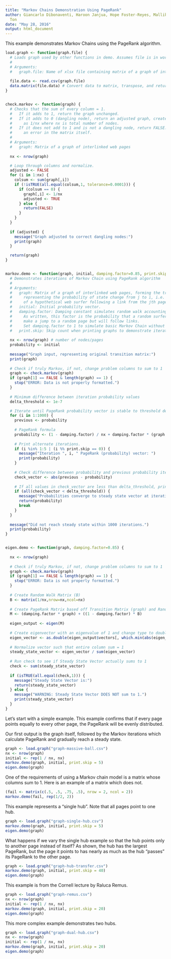```yaml
---
title: "Markov Chains Demonstration Using PageRank"
author: Giancarlo Dibonaventi, Haroon Janjua, Hope Foster-Reyes, Mallika Thanky, Ethan
  Ton
date: "May 28, 2016"
output: html_document
---
```


This example demonstrates Markov Chains using the PageRank algorithm.

```r
load.graph <- function(graph.file) {
  # Loads graph used by other functions in demo. Assumes file is in working directory.
  #
  # Arguments:
  #   graph.file: Name of xlsx file containing matrix of a graph of interlinked web pages.
  
  file.data <- read.csv(graph.file) 
  data.matrix(file.data) # Convert data to matrix, transpose, and return
}


check.markov <- function(graph) {
  # Checks that the sum of every column = 1. 
  #   If it adds to 1, return the graph unchanged.
  #   If it adds to 0 (dangling node), return an adjusted graph, create each value 
  #     as 1/nx where nx is total number of nodes. 
  #   If it does not add to 1 and is not a dangling node, return FALSE. This represents
  #     an error in the matrix itself.
  #
  # Arguments:
  #   graph: Matrix of a graph of interlinked web pages
  
  nx <- nrow(graph)

  # Loop through columns and normalize.    
  adjusted <- FALSE
  for (i in 1:nx) { 
    colsum <- sum(graph[,i])
    if (!isTRUE(all.equal(colsum,1, tolerance=0.0001))) { 
      if (colsum == 0) {
        graph[,i] <- 1/nx 
        adjusted <- TRUE
      } else {
        return(FALSE)
      }
    }
  }
  
  if (adjusted) {
    message("Graph adjusted to correct dangling nodes:")
    print(graph)
  }

  return(graph)
}


markov.demo <- function(graph, initial, damping.factor=0.85, print.skip=3) {
  # Demonstrates iterations of Markov Chain using PageRank algorithm
  #
  # Arguments: 
  #   graph: Matrix of a graph of interlinked web pages, forming the transition matrix
  #     representing the probability of state change from j to i, i.e. the probability
  #     of a hypothetical web surfer following a link from the jth page to the ith page.
  #   initial: Initial probability vector.
  #   damping.factor: Damping constant simulates random walk accounting for isolated pages.
  #     As written, this factor is the probability that a random surfer will *not*
  #     make a jump to a random page but will follow links.
  #     Set damping.factor to 1 to simulate basic Markov Chain without damping.
  #   print.skip: Skip count when printing graphs to demonstrate iterations.
  
  nx <- nrow(graph) # number of nodes/pages
  probability <- initial
  
  message("Graph input, representing original transition matrix:")
  print(graph)
  
  # Check if truly Markov, if not, change problem columns to sum to 1
  graph <- check.markov(graph)
  if (graph[1] == FALSE & length(graph) == 1) {
    stop("ERROR: Data is not properly formatted.")
  }
  
  # Minimum difference between iteration probability values
  delta_threshold <- 1e-7

  # Iterate until PageRank probability vector is stable to threshold delta, or max 1000 iterations
  for (i in 1:1000) {
    previous <- probability
    
    # PageRank formula
    probability <- (1 - damping.factor) / nx + damping.factor * (graph %*% probability)
    
    # Print alternate iterations.
    if (i %in% 1:5 | (i %% print.skip == 0)) {
      message("Iteration ", i, " PageRank (probability) vector: ")
      print(probability)
    }
    
    # Check difference between probability and previous probability iteration.
    check_vector <- abs(previous - probability)
    
    # If all values in check_vector are less than delta_threshold, print result and end.
    if (all(check_vector < delta_threshold)) {
      message("Probabilities converge to steady state vector at iteration number ", i, ": ")
      return(probability)
      break      
    } 
  }
  
  message("Did not reach steady state within 1000 iterations.")
  print(probability)
}


eigen.demo <- function(graph, damping.factor=0.85) {
  
  nx <- nrow(graph)
  
  # Check if truly Markov, if not, change problem columns to sum to 1
  graph <- check.markov(graph)
  if (graph[1] == FALSE & length(graph) == 1) {
    stop("ERROR: Data is not properly formatted.")
  }
  
  # Create Random Walk Matrix (B) 
  B <- matrix(1/nx,nrow=nx,ncol=nx) 
  
  # Create PageRank Matrix based off Transition Matrix (graph) and Random Walk Matrix (B) 
  M <- (damping.factor * graph) + ((1 - damping.factor) * B) 
  
  eigen_output <- eigen(M)
  
  # Create eigenvector with an eigenvalue of 1 and change type to double (by default, it is complex type) 
  eigen_vector <- as.double(eigen_output$vectors[, which.min(abs(eigen_output$values - 1))])
  
  # Normalize vector such that entire column sum = 1 
  steady_state_vector <- eigen_vector / sum(eigen_vector) 
  
  # Run check to see if Steady State Vector actually sums to 1 
  check <- sum(steady_state_vector) 
  
  if (isTRUE(all.equal(check,1))) { 
    message("Steady State Vector is:")
    return(steady_state_vector) 
  } else { 
    message("WARNING: Steady State Vector DOES NOT sum to 1.") 
    print(steady_state_vector)
  } 
}
```

Let's start with a simple example. This example confirms that if every page points equally to every other page, the PageRank will be evenly distributed.

Our first output is the graph itself, followed by the Markov iterations which calculate PageRank and gradually reach a steady state.

```r
graph <- load.graph("graph-massive-ball.csv")
nx <- nrow(graph)
initial <- rep(1 / nx, nx)
markov.demo(graph, initial, print.skip = 5)
eigen.demo(graph)
```

One of the requirements of using a Markov chain model is a matrix whose columns sum to 1. Here is an example of a matrix which does not.

```r
(fail <- matrix(c(.5, .5, .75, .5), nrow = 2, ncol = 2))
markov.demo(fail, rep(1/2, 2))
```

This example represents a "single hub". Note that all pages point to one hub.

```r
graph <- load.graph("graph-single-hub.csv")
markov.demo(graph, initial, print.skip = 5)
eigen.demo(graph)
```

What happens if we vary the single hub example so that the hub points only to another page instead of itself? As shown, the hub has the largest PageRank, but the page it points to has nearly as much as the hub "passes" its PageRank to the other page.

```r
graph <- load.graph("graph-hub-transfer.csv")
markov.demo(graph, initial, print.skip = 40)
eigen.demo(graph)
```

This example is from the Cornell lecture by Raluca Remus.

```r
graph <- load.graph("graph-remus.csv")
nx <- nrow(graph)
initial <- rep(1 / nx, nx)
markov.demo(graph, initial, print.skip = 20)
eigen.demo(graph)
```

This more complex example demonstrates two hubs.

```r
graph <- load.graph("graph-dual-hub.csv")
nx <- nrow(graph)
initial <- rep(1 / nx, nx)
markov.demo(graph, initial, print.skip = 20)
eigen.demo(graph)
```